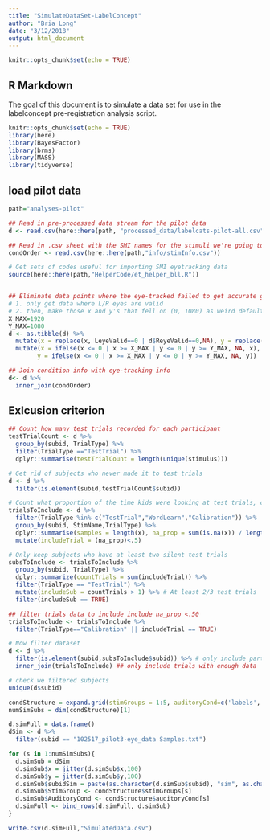 ```yaml
---
title: "SimulateDataSet-LabelConcept"
author: "Bria Long"
date: "3/12/2018"
output: html_document
---
```


```r
knitr::opts_chunk$set(echo = TRUE)
```

## R Markdown

The goal of this document is to simulate a data set for use in the labelconcept pre-registration analysis script.
```r
knitr::opts_chunk$set(echo = TRUE)
library(here)
library(BayesFactor)
library(brms)
library(MASS)
library(tidyverse)
```

## load pilot data
```r
path="analyses-pilot"

## Read in pre-processed data stream for the pilot data
d <- read.csv(here::here(path, "processed_data/labelcats-pilot-all.csv"))

## Read in .csv sheet with the SMI names for the stimuli we're going to be looking at
condOrder <- read.csv(here::here(path,"info/stimInfo.csv"))

# Get sets of codes useful for importing SMI eyetracking data
source(here::here(path,"HelperCode/et_helper_bll.R"))


## Eliminate data points where the eye-tracked failed to get accurate gaze
# 1. only get data where L/R eyes are valid
# 2. then, make those x and y's that fell on (0, 1080) as weird default be treated as NA's.
X_MAX=1920
Y_MAX=1080
d <- as.tibble(d) %>%
  mutate(x = replace(x, LeyeValid==0 | d$ReyeValid==0,NA), y = replace(y, LeyeValid==0 | d$ReyeValid==0,NA)) %>% 
  mutate(x = ifelse(x <= 0 | x >= X_MAX | y <= 0 | y >= Y_MAX, NA, x),
        y = ifelse(x <= 0 | x >= X_MAX | y <= 0 | y >= Y_MAX, NA, y)) 

## Join condition info with eye-tracking info
d<- d %>%
  inner_join(condOrder)

```
## Exlcusion criterion
```r
## Count how many test trials recorded for each participant 
testTrialCount <- d %>%
  group_by(subid, TrialType) %>%
  filter(TrialType =="TestTrial") %>%
  dplyr::summarise(testTrialCount = length(unique(stimulus)))

# Get rid of subjects who never made it to test trials
d <- d %>%
  filter(is.element(subid,testTrialCount$subid))

# Count what proportion of the time kids were looking at test trials, compute include trial index
trialsToInclude <- d %>%
  filter(TrialType %in% c("TestTrial","WordLearn","Calibration")) %>%
  group_by(subid, StimName,TrialType) %>%
  dplyr::summarise(samples = length(x), na_prop = sum(is.na(x)) / length(x)) %>%
  mutate(includeTrial = (na_prop)<.5) 

# Only keep subjects who have at least two silent test trials 
subsToInclude <- trialsToInclude %>%
  group_by(subid, TrialType) %>%
  dplyr::summarize(countTrials = sum(includeTrial)) %>%
  filter(TrialType == "TestTrial") %>%
  mutate(includeSub = countTrials > 1) %>% # At least 2/3 test trials
  filter(includeSub == TRUE)

## filter trials data to include include na_prop <.50
trialsToInclude <- trialsToInclude %>%
  filter(TrialType=="Calibration" || includeTrial == TRUE)

# Now filter dataset
d <- d %>%
  filter(is.element(subid,subsToInclude$subid)) %>% # only include participants wtih enough data
  inner_join(trialsToInclude) ## only include trials with enough data

# check we filtered subjects
unique(d$subid)
```

```r
condStructure = expand.grid(stimGroups = 1:5, auditoryCond=c('labels','tones','music'), repeats = 1:4)
numSimSubs = dim(condStructure)[1] 

d.simFull = data.frame()
dSim <- d %>%
  filter(subid == "102517_pilot3-eye_data Samples.txt")

for (s in 1:numSimSubs){
  d.simSub = dSim
  d.simSub$x = jitter(d.simSub$x,100)
  d.simSub$y = jitter(d.simSub$y,100)
  d.simSub$subidSim = paste(as.character(d.simSub$subid), "sim", as.character(s))
  d.simSub$StimGroup <- condStructure$stimGroups[s]
  d.simSub$AuditoryCond <- condStructure$auditoryCond[s]
  d.simFull <- bind_rows(d.simFull, d.simSub)
}

write.csv(d.simFull,"SimulatedData.csv")
```

